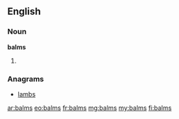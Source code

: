 ==English==

===Noun===
'''balms'''

# {{plural of|balm}}

===Anagrams===
* [[lambs#English|lambs]]

[[ar:balms]]
[[eo:balms]]
[[fr:balms]]
[[mg:balms]]
[[my:balms]]
[[fi:balms]]
